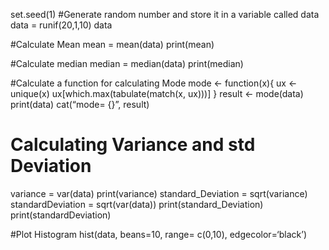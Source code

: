 set.seed(1)
#Generate random number and store it in a variable called data
data = runif(20,1,10)
data

#Calculate Mean
mean = mean(data)
print(mean)

#Calculate median
median = median(data)
print(median)

#Calculate a function for calculating Mode
mode <- function(x){
ux <- unique(x)
ux[which.max(tabulate(match(x, ux)))]
}
result <- mode(data)
print(data)
cat("mode= {}", result)

# Calculating Variance and std Deviation
variance = var(data)
print(variance)
standard_Deviation = sqrt(variance)
standardDeviation = sqrt(var(data))
print(standard_Deviation)
print(standardDeviation)

#Plot Histogram
hist(data, beans=10, range= c(0,10), edgecolor='black')